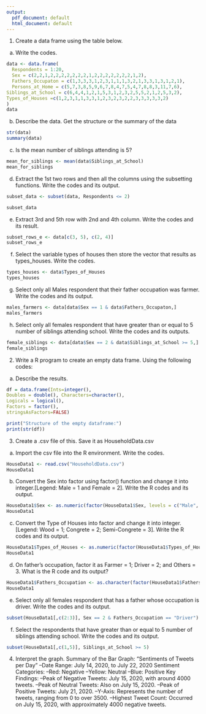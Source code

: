 ```yaml
---
output:
  pdf_document: default
  html_document: default
---
```

1. Create a data frame using the table below.
a. Write the codes.
```r
data <- data.frame(
  Respondents = 1:20, 
  Sex = c(2,2,1,2,2,2,2,2,2,2,1,2,2,2,2,2,2,2,1,2),
  Fathers_Occupaton = c(1,3,3,3,1,2,3,1,1,1,3,2,1,3,3,1,3,1,2,1),
  Persons_at_Home = c(5,7,3,8,5,9,6,7,8,4,7,5,4,7,8,8,3,11,7,6), 
Siblings_at_School = c(6,4,4,1,2,1,5,3,1,2,3,2,5,5,2,1,2,5,3,2),
Types_of_Houses =c(1,2,3,1,1,3,3,1,2,3,2,3,2,2,3,3,3,3,3,2)
)
data
```
b. Describe the data. Get the structure or the summary of the data
```r
str(data)
summary(data)
```
c. Is the mean number of siblings attending is 5?
```r
mean_for_siblings <- mean(data$Siblings_at_School)
mean_for_siblings
```
d. Extract the 1st two rows and then all the columns using the subsetting functions.
Write the codes and its output.
```r
subset_data <- subset(data, Respondents <= 2)

subset_data
```
e. Extract 3rd and 5th row with 2nd and 4th column. Write the codes and its result.
```r
subset_rows_e <- data[c(3, 5), c(2, 4)]
subset_rows_e
```
f. Select the variable types of houses then store the vector that results as types_houses.
Write the codes.
```r
types_houses <- data$Types_of_Houses
types_houses
```
g. Select only all Males respondent that their father occupation was farmer. Write the
codes and its output.
```r
males_farmers <- data[data$Sex == 1 & data$Fathers_Occupaton,]
males_farmers
```
h. Select only all females respondent that have greater than or equal to 5 number of
siblings attending school. Write the codes and its outputs.
```r
female_siblings <- data[data$Sex == 2 & data$Siblings_at_School >= 5,]
female_siblings
```
2. Write a R program to create an empty data frame. Using the following codes:

a. Describe the results.
```r
df = data.frame(Ints=integer(),
Doubles = double(), Characters=character(),
Logicals = logical(),
Factors = factor(),
stringsAsFactors=FALSE)

print("Structure of the empty dataframe:")
print(str(df))
```
3. Create a .csv file of this. Save it as HouseholdData.csv
a. Import the csv file into the R environment. Write the codes.
```r
HouseData1 <- read.csv("HouseholdData.csv")
HouseData1
```
b. Convert the Sex into factor using factor() function and change it into integer.[Legend: Male = 1 and Female = 2]. Write the R codes and its output.
```r
HouseData1$Sex <- as.numeric(factor(HouseData1$Sex, levels = c("Male", "Female")))
HouseData1
```
c. Convert the Type of Houses into factor and change it into integer. [Legend: Wood = 1; Congrete = 2; Semi-Congrete = 3]. Write the R codes and its output.
```r
HouseData1$Types_of_Houses <- as.numeric(factor(HouseData1$Types_of_Houses, levels = c("Wood", "Congrete", "Semi-congrete")))
HouseData1
```
d. On father’s occupation, factor it as Farmer = 1; Driver = 2; and Others = 3. What is the R code and its output?
```r
HouseData1$Fathers_Occupation <- as.character(factor(HouseData1$Fathers_Occupation, levels = c(1, 2, 3), labels = c("Farmer", "Driver", "Others")))
HouseData1
```
e. Select only all females respondent that has a father whose occupation is driver. Write the codes and its output.
```r
subset(HouseData1[,c(2:3)], Sex == 2 & Fathers_Occupation == "Driver")
```
f. Select the respondents that have greater than or equal to 5 number of siblings attending
school. Write the codes and its output.
```r
subset(HouseData1[,c(1,5)], Siblings_at_School >= 5)
```
4. Interpret the graph.
Summary of the Bar Graph: "Sentiments of Tweets per Day"
--Date Range: July 14, 2020, to July 22, 2020
Sentiment Categories:
--Red: Negative
--Yellow: Neutral
--Blue: Positive
Key Findings:
--Peak of Negative Tweets: July 15, 2020, with around 4000 tweets.
--Peak of Neutral Tweets: Also on July 15, 2020.
--Peak of Positive Tweets: July 21, 2020.
--Y-Axis: Represents the number of tweets, ranging from 0 to over 3500.
--Highest Tweet Count: Occurred on July 15, 2020, with approximately 4000 negative tweets.

